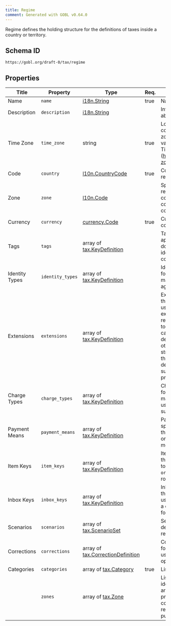 ```yaml
---
title: Regime
comment: Generated with GOBL v0.64.0
---
```


Regime defines the holding structure for the definitions of taxes inside a country or territory.

## Schema ID

`https://gobl.org/draft-0/tax/regime`

## Properties

| Title          | Property         | Type                                                                    | Req. | Description                                                                                                                                                                                                                                                                           |
|----------------|------------------|-------------------------------------------------------------------------|------|---------------------------------------------------------------------------------------------------------------------------------------------------------------------------------------------------------------------------------------------------------------------------------------|
| Name           | `name`           | [i18n.String](/draft-0/i18n/string)                                     | true | Name of the country                                                                                                                                                                                                                                                                   |
| Description    | `description`    | [i18n.String](/draft-0/i18n/string)                                     |      | Introductory details about the regime.                                                                                                                                                                                                                                                |
| Time Zone      | `time_zone`      | string                                                                  | true | Location name for the country's central time zone. Accepted values from IANA Time Zone Database (https://iana.org/time-zones).                                                                                                                                                        |
| Code           | `country`        | [l10n.CountryCode](/draft-0/l10n/country_code)                          | true | Country code for the region                                                                                                                                                                                                                                                           |
| Zone           | `zone`           | [l10n.Code](/draft-0/l10n/code)                                         |      | Specific Locality, region, city, province, county, or similar code inside the country, if needed.                                                                                                                                                                                     |
| Currency       | `currency`       | [currency.Code](/draft-0/currency/code)                                 | true | Currency used by the country.                                                                                                                                                                                                                                                         |
| Tags           | `tags`           | array of [tax.KeyDefinition](/draft-0/tax/key_definition)               |      | Tags that can be applied at the document level to identify additional considerations.                                                                                                                                                                                                 |
| Identity Types | `identity_types` | array of [tax.KeyDefinition](/draft-0/tax/key_definition)               |      | Identity types specific for the regime and may be validated against.                                                                                                                                                                                                                  |
| Extensions     | `extensions`     | array of [tax.KeyDefinition](/draft-0/tax/key_definition)               |      | Extensions defines the keys that can be used for extended or extra data inside the regime that is specific to the regime and cannot be easily determined from other GOBL structures. Typically these are used to define local codes for suppliers, customers, products, or tax rates. |
| Charge Types   | `charge_types`   | array of [tax.KeyDefinition](/draft-0/tax/key_definition)               |      | Charge types specific for the regime and may be validated or used in the UI as suggestions                                                                                                                                                                                            |
| Payment Means  | `payment_means`  | array of [tax.KeyDefinition](/draft-0/tax/key_definition)               |      | PaymentMeansKeys specific for the regime that extend the original base payment means keys.                                                                                                                                                                                            |
| Item Keys      | `item_keys`      | array of [tax.KeyDefinition](/draft-0/tax/key_definition)               |      | ItemKeys specific for the regime that need to be added to `org.Item` data in line rows.                                                                                                                                                                                               |
| Inbox Keys     | `inbox_keys`     | array of [tax.KeyDefinition](/draft-0/tax/key_definition)               |      | InboxKeys specific to the regime that can be used to identify where a document should be forwarded to.                                                                                                                                                                                |
| Scenarios      | `scenarios`      | array of [tax.ScenarioSet](/draft-0/tax/scenario_set)                   |      | Sets of scenario definitions for the regime.                                                                                                                                                                                                                                          |
| Corrections    | `corrections`    | array of [tax.CorrectionDefinition](/draft-0/tax/correction_definition) |      | Configuration details for corrections to be used with correction options.                                                                                                                                                                                                             |
| Categories     | `categories`     | array of [tax.Category](/draft-0/tax/category)                          | true | List of tax categories.                                                                                                                                                                                                                                                               |
|                | `zones`          | array of [tax.Zone](/draft-0/tax/zone)                                  |      | List of zones to identify specific areas, regions, or provinces inside a country tha may be required for tax purposes.                                                                                                                                                                |

